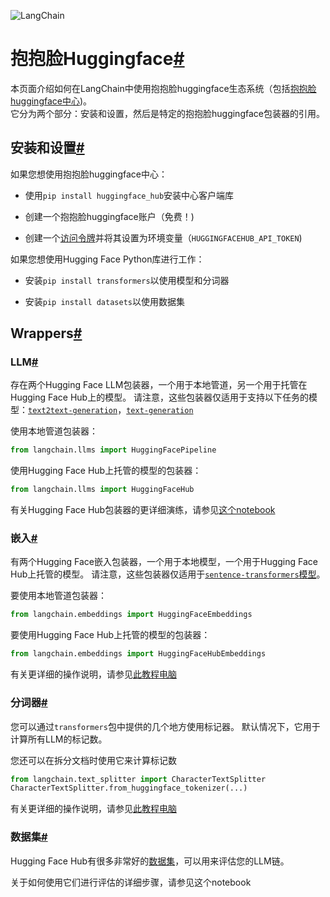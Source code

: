 

<Head>
  <script>
    {
      `(function() {
         var _hmt = _hmt || [];
(function() {
  var hm = document.createElement("script");
  hm.src = "https://hm.baidu.com/hm.js?e60fb290e204e04c5cb6f79b0ac1e697";
  var s = document.getElementsByTagName("script")[0]; 
  s.parentNode.insertBefore(hm, s);
})();
       })();`
    }
  </script>
</Head>

![LangChain](https://pica.zhimg.com/50/v2-56e8bbb52aa271012541c1fe1ceb11a2_r.gif)





抱抱脸Huggingface[#](#hugging-face "此标题的永久链接")
=================================

本页面介绍如何在LangChain中使用抱抱脸huggingface生态系统（包括[抱抱脸huggingface中心](https://huggingface.co))。  
它分为两个部分：安装和设置，然后是特定的抱抱脸huggingface包装器的引用。

安装和设置[#](#installation-and-setup "此标题的永久链接")
--------------------------------------------

如果您想使用抱抱脸huggingface中心：

* 使用`pip install huggingface_hub`安装中心客户端库

* 创建一个抱抱脸huggingface账户（免费！)

* 创建一个[访问令牌](https://huggingface.co/docs/hub/security-tokens)并将其设置为环境变量（`HUGGINGFACEHUB_API_TOKEN`)

如果您想使用Hugging Face Python库进行工作：

* 安装`pip install transformers`以使用模型和分词器

* 安装`pip install datasets`以使用数据集

Wrappers[#](#wrappers "Permalink to this headline")
---------------------------------------------------

### LLM[#](#llm "Permalink to this headline")

存在两个Hugging Face LLM包装器，一个用于本地管道，另一个用于托管在Hugging Face Hub上的模型。
请注意，这些包装器仅适用于支持以下任务的模型：[`text2text-generation`](https://huggingface.co/models?library=transformers&pipeline_tag=text2text-generation&sort=downloads)，[`text-generation`](https://huggingface.co/models?library=transformers&pipeline_tag=text-classification&sort=downloads)

使用本地管道包装器：

```python
from langchain.llms import HuggingFacePipeline

```

使用Hugging Face Hub上托管的模型的包装器：

```python
from langchain.llms import HuggingFaceHub

```

有关Hugging Face Hub包装器的更详细演练，请参见[这个notebook](../modules/models/llms/integrations/huggingface_hub)

### 嵌入[#](#embeddings "Permalink to this headline")

有两个Hugging Face嵌入包装器，一个用于本地模型，一个用于Hugging Face Hub上托管的模型。
请注意，这些包装器仅适用于[`sentence-transformers`模型](https://huggingface.co/models?library=sentence-transformers&sort=downloads)。

要使用本地管道包装器：

```python
from langchain.embeddings import HuggingFaceEmbeddings

```

要使用Hugging Face Hub上托管的模型的包装器：

```python
from langchain.embeddings import HuggingFaceHubEmbeddings

```

有关更详细的操作说明，请参见[此教程电脑](../modules/models/text_embedding/examples/huggingfacehub)

### 分词器[#](#tokenizer "Permalink to this headline")

您可以通过`transformers`包中提供的几个地方使用标记器。
默认情况下，它用于计算所有LLM的标记数。

您还可以在拆分文档时使用它来计算标记数

```python
from langchain.text_splitter import CharacterTextSplitter
CharacterTextSplitter.from_huggingface_tokenizer(...)

```

有关更详细的操作说明，请参见[此教程电脑](../modules/indexes/text_splitters/examples/huggingface_length_function)

### 数据集[#](#datasets "Permalink to this headline")

Hugging Face Hub有很多非常好的[数据集](https://huggingface.co/datasets)，可以用来评估您的LLM链。

关于如何使用它们进行评估的详细步骤，请参见这个notebook

